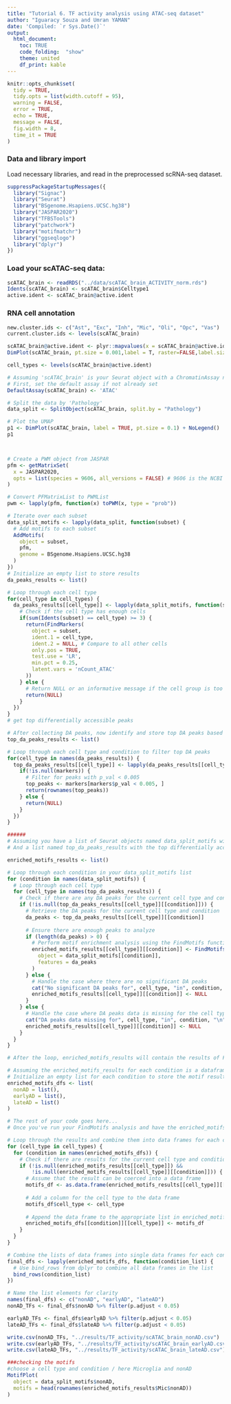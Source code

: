 ```yaml
---
title: "Tutorial 6. TF activity analysis using ATAC-seq dataset"
author: "Iguaracy Souza and Umran YAMAN"
date: 'Compiled: `r Sys.Date()`'  
output: 
  html_document:
    toc: TRUE
    code_folding:  "show"
    theme: united
    df_print: kable
---
```


```r
knitr::opts_chunk$set(
  tidy = TRUE,
  tidy.opts = list(width.cutoff = 95),
  warning = FALSE,
  error = TRUE,
  echo = TRUE,
  message = FALSE,
  fig.width = 8,
  time_it = TRUE
)
```

### Data and library import

Load necessary libraries, and read in the preprocessed scRNA-seq dataset.

```r
suppressPackageStartupMessages({
  library("Signac")
  library("Seurat")
  library("BSgenome.Hsapiens.UCSC.hg38")
  library("JASPAR2020")
  library("TFBSTools")
  library("patchwork")
  library("motifmatchr")
  library("ggseqlogo")
  library("dplyr")
})
```


### Load your scATAC-seq data:

```r
scATAC_brain <- readRDS("../data/scATAC_brain_ACTIVITY_norm.rds")
Idents(scATAC_brain) <- scATAC_brain$Celltype1
active.ident <- scATAC_brain@active.ident
```


### RNA cell annotation

```r
new.cluster.ids <- c("Ast", "Exc", "Inh", "Mic", "Oli", "Opc", "Vas")
current.cluster.ids <- levels(scATAC_brain)

scATAC_brain@active.ident <- plyr::mapvalues(x = scATAC_brain@active.ident, from = current.cluster.ids, to = new.cluster.ids)
DimPlot(scATAC_brain, pt.size = 0.001,label = T, raster=FALSE,label.size = 4)

cell_types <- levels(scATAC_brain@active.ident)

# Assuming 'scATAC_brain' is your Seurat object with a ChromatinAssay named 'ATAC'
# First, set the default assay if not already set
DefaultAssay(scATAC_brain) <- 'ATAC'

# Split the data by 'Pathology'
data_split <- SplitObject(scATAC_brain, split.by = "Pathology")
```


```r
# Plot the UMAP
p1 <- DimPlot(scATAC_brain, label = TRUE, pt.size = 0.1) + NoLegend()
p1



# Create a PWM object from JASPAR
pfm <- getMatrixSet(
  x = JASPAR2020,
  opts = list(species = 9606, all_versions = FALSE) # 9606 is the NCBI Taxonomy ID for Homo sapiens
)

# Convert PFMatrixList to PWMList
pwm <- lapply(pfm, function(x) toPWM(x, type = "prob"))

# Iterate over each subset
data_split_motifs <- lapply(data_split, function(subset) {
  # Add motifs to each subset
  AddMotifs(
    object = subset,
    pfm,
    genome = BSgenome.Hsapiens.UCSC.hg38
  )
})
# Initialize an empty list to store results
da_peaks_results <- list()

# Loop through each cell type
for(cell_type in cell_types) {
  da_peaks_results[[cell_type]] <- lapply(data_split_motifs, function(subset) {
    # Check if the cell type has enough cells
    if(sum(Idents(subset) == cell_type) >= 3) {
      return(FindMarkers(
        object = subset,
        ident.1 = cell_type,
        ident.2 = NULL, # Compare to all other cells
        only.pos = TRUE,
        test.use = 'LR',
        min.pct = 0.25,
        latent.vars = 'nCount_ATAC'
      ))
    } else {
      # Return NULL or an informative message if the cell group is too small
      return(NULL)
    }
  })
}
# get top differentially accessible peaks

# After collecting DA peaks, now identify and store top DA peaks based on p-value threshold
top_da_peaks_results <- list()

# Loop through each cell type and condition to filter top DA peaks
for(cell_type in names(da_peaks_results)) {
  top_da_peaks_results[[cell_type]] <- lapply(da_peaks_results[[cell_type]], function(markers) {
    if(!is.null(markers)) {
      # Filter for peaks with p_val < 0.005
      top_peaks <- markers[markers$p_val < 0.005, ]
      return(rownames(top_peaks))
    } else {
      return(NULL)
    }
  })
}

######
# Assuming you have a list of Seurat objects named data_split_motifs with conditions as names
# And a list named top_da_peaks_results with the top differentially accessible peaks

enriched_motifs_results <- list()

# Loop through each condition in your data_split_motifs list
for (condition in names(data_split_motifs)) {
  # Loop through each cell type
  for (cell_type in names(top_da_peaks_results)) {
    # Check if there are any DA peaks for the current cell type and condition
    if (!is.null(top_da_peaks_results[[cell_type]][[condition]])) {
      # Retrieve the DA peaks for the current cell type and condition
      da_peaks <- top_da_peaks_results[[cell_type]][[condition]]
      
      # Ensure there are enough peaks to analyze
      if (length(da_peaks) > 0) {
        # Perform motif enrichment analysis using the FindMotifs function from Seurat
        enriched_motifs_results[[cell_type]][[condition]] <- FindMotifs(
          object = data_split_motifs[[condition]], 
          features = da_peaks
        )
      } else {
        # Handle the case where there are no significant DA peaks
        cat("No significant DA peaks for", cell_type, "in", condition, "\n")
        enriched_motifs_results[[cell_type]][[condition]] <- NULL
      }
    } else {
      # Handle the case where DA peaks data is missing for the cell type and condition
      cat("DA peaks data missing for", cell_type, "in", condition, "\n")
      enriched_motifs_results[[cell_type]][[condition]] <- NULL
    }
  }
}

# After the loop, enriched_motifs_results will contain the results of FindMotifs for all cell types and conditions

# Assuming the enriched_motifs_results for each condition is a dataframe
# Initialize an empty list for each condition to store the motif results
enriched_motifs_dfs <- list(
  nonAD = list(),
  earlyAD = list(),
  lateAD = list()
)

# The rest of your code goes here...
# Once you've run your FindMotifs analysis and have the enriched_motifs_results filled...

# Loop through the results and combine them into data frames for each condition
for (cell_type in cell_types) {
  for (condition in names(enriched_motifs_dfs)) {
    # Check if there are results for the current cell type and condition
    if (!is.null(enriched_motifs_results[[cell_type]]) && 
        !is.null(enriched_motifs_results[[cell_type]][[condition]])) {
      # Assume that the result can be coerced into a data frame
      motifs_df <- as.data.frame(enriched_motifs_results[[cell_type]][[condition]])
      
      # Add a column for the cell type to the data frame
      motifs_df$cell_type <- cell_type
      
      # Append the data frame to the appropriate list in enriched_motifs_dfs
      enriched_motifs_dfs[[condition]][[cell_type]] <- motifs_df
    }
  }
}

# Combine the lists of data frames into single data frames for each condition
final_dfs <- lapply(enriched_motifs_dfs, function(condition_list) {
  # Use bind_rows from dplyr to combine all data frames in the list
  bind_rows(condition_list)
})

# Name the list elements for clarity
names(final_dfs) <- c("nonAD", "earlyAD", "lateAD")
nonAD_TFs <- final_dfs$nonAD %>% filter(p.adjust < 0.05)

earlyAD_TFs <- final_dfs$earlyAD %>% filter(p.adjust < 0.05)
lateAD_TFs <- final_dfs$lateAD %>% filter(p.adjust < 0.05)

write.csv(nonAD_TFs, "../results/TF_activity/scATAC_brain_nonAD.csv")
write.csv(earlyAD_TFs, "../results/TF_activity/scATAC_brain_earlyAD.csv")
write.csv(lateAD_TFs, "../results/TF_activity/scATAC_brain_lateAD.csv")

###checking the motifs
#choose a cell type and condition / here Microglia and nonAD
MotifPlot(
  object = data_split_motifs$nonAD,
  motifs = head(rownames(enriched_motifs_results$Mic$nonAD))
)
```

